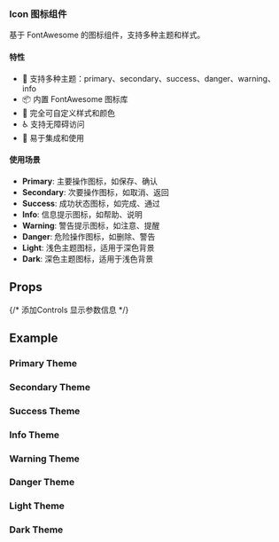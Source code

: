 
### Icon 图标组件

基于 FontAwesome 的图标组件，支持多种主题和样式。

#### 特性

- 🎨 支持多种主题：primary、secondary、success、danger、warning、info
- 📦 内置 FontAwesome 图标库
- 🎯 完全可自定义样式和颜色
- ♿ 支持无障碍访问
- 🔧 易于集成和使用

#### 使用场景

- **Primary**: 主要操作图标，如保存、确认
- **Secondary**: 次要操作图标，如取消、返回
- **Success**: 成功状态图标，如完成、通过
- **Info**: 信息提示图标，如帮助、说明
- **Warning**: 警告提示图标，如注意、提醒
- **Danger**: 危险操作图标，如删除、警告
- **Light**: 浅色主题图标，适用于深色背景
- **Dark**: 深色主题图标，适用于浅色背景

<Meta of={IconStories} />

## Props

{/* 添加Controls 显示参数信息 */}

<Controls />

## Example

### Primary Theme

<Canvas of={IconStories.PrimaryCoffee}></Canvas>

### Secondary Theme

<Canvas of={IconStories.SecondaryCoffee}></Canvas>

### Success Theme

<Canvas of={IconStories.SuccessCoffee}></Canvas>

### Info Theme

<Canvas of={IconStories.InfoCoffee}></Canvas>

### Warning Theme

<Canvas of={IconStories.WarningCoffee}></Canvas>

### Danger Theme

<Canvas of={IconStories.DangerCoffee}></Canvas>

### Light Theme

<Canvas of={IconStories.LightCoffee}></Canvas>

### Dark Theme

<Canvas of={IconStories.DarkCoffee}></Canvas>
